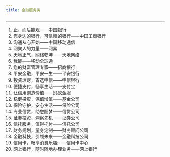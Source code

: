 ---
title: 金融服务类
---

---

1. 止，而后能观——中国银行
2. 您身边的银行，可信赖的银行——中国工商银行
3. 沟通从心开始——中国移动通信
4. 网聚人的力量——网易
5. 天地正气，网络乾坤——天地网络
6. 我能——移动全球通
7. 您的财富管理专家——招商银行
8. 平安金融，平安一生——平安银行
9. 投资理财，首选中信——中信银行
10. 便捷支付，畅享生活——支付宝
11. 让信用创造价值——蚂蚁金服
12. 稳健投资，保值增值——基金公司
13. 保险守护，安心生活——保险公司
14. 专业信贷，助您圆梦——信贷公司
15. 证券投资，洞察先机——证券公司
16. 信托服务，值得托付——信托公司
17. 财务规划，量身定制——财务顾问公司
18. 金融科技，引领未来——金融科技公司
19. 信用卡，畅享消费乐趣——信用卡中心
20. 网上银行，随时随地办理业务——网上银行